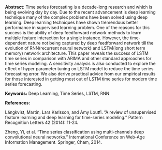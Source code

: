<span>**Abstract:**</span> Time series forecasting is a decade-long
research and which is being evolving day by day. Due to the recent
advancement is deep learning technique many of the complex problems have
been solved using deep learning. Deep learning techniques have shown
tremendous better performance in supervised learning problem. One of the
reasons for this success is the ability of deep feedforward network
methods to learn multiple feature interaction for a single instance.
However, the time-dependent nature not being captured by deep
feedforward network till the evolution of RNN(recurrent neural network)
and LSTM(long short term memory) network architecture. This paper
reveals the success of LSTM time series in comparison with ARIMA and
other standard approaches for time series modeling. A sensitivity
analysis is also conducted to explore the effect of hyper parameter
tuning on LSTM model to reduce the time series forecasting error. We
also derive practical advice from our empirical results for those
interested in getting most out of LSTM time series for modern time
series forecasting.

<span>**Keywords:**</span> Deep Learning, Time Series, LSTM, RNN

<span>**References:**</span>

Längkvist, Martin, Lars Karlsson, and Amy Loutfi. “A review of
unsupervised feature learning and deep learning for time-series
modeling.” Pattern Recognition Letters 42 (2014): 11-24.

Zheng, Yi, et al. “Time series classification using multi-channels deep
convolutional neural networks.” International Conference on Web-Age
Information Management. Springer, Cham, 2014.
